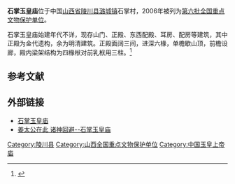 {{coord|35|43|33|N|113|20|17|E|display=title|scale:10000}}
{{文物保护单位
| 级别 = 全国
| 名称 = 石掌玉皇庙
| 图片 = 
| 所在 = [[山西省|山西省]][[陵川县|陵川县]]
| 分类 = 古建筑
| 时代 = 金至清
| 编号 = [[第六批全国重点文物保护单位|第六批]]第377项
| 登录 = 2006年5月25日
}}

'''石掌玉皇庙'''位于中国[[山西省|山西省]][[陵川县|陵川县]][[潞城镇|潞城镇]]石掌村，2006年被列为[[第六批全国重点文物保护单位|第六批全国重点文物保护单位]]。

石掌玉皇庙始建年代不详，现存山门、正殿、东西配殿、耳房、配房等建筑，其中正殿为金代遗构，余为明清建筑。正殿面阔三间，进深六椽，单檐歇山顶，前檐设廊，殿内梁架结构为四椽栿对前乳栿用三柱。<ref>{{Cite book |author=国家文物局 编 |title=全国重点文物保护单位（第六批）·第Ⅳ卷 |publisher=文物出版社 |year=2008 |isbn=978-7-5010-2446-9 |pages=305 }}</ref>

==参考文献==
{{reflist}}

==外部链接==
*[http://blog.sina.com.cn/s/blog_5122d3860100jtdq.html 石掌玉皇庙] {{Wayback|url=http://blog.sina.com.cn/s/blog_5122d3860100jtdq.html |date=20160304102631 }}
*[https://web.archive.org/web/20090817220134/http://hi.baidu.com/fjrh/blog/item/64f99013d204ff876438db0e.html 姜太公在此 诸神回避--石掌玉皇庙]

{{山西全国重点文物保护单位}}
{{中国木构建筑 (唐-宋)}}

{{DEFAULTSORT:shi}}
[[Category:陵川县|Category:陵川县]]
[[Category:山西全国重点文物保护单位|Category:山西全国重点文物保护单位]]
[[Category:中国玉皇上帝庙|Category:中国玉皇上帝庙]]